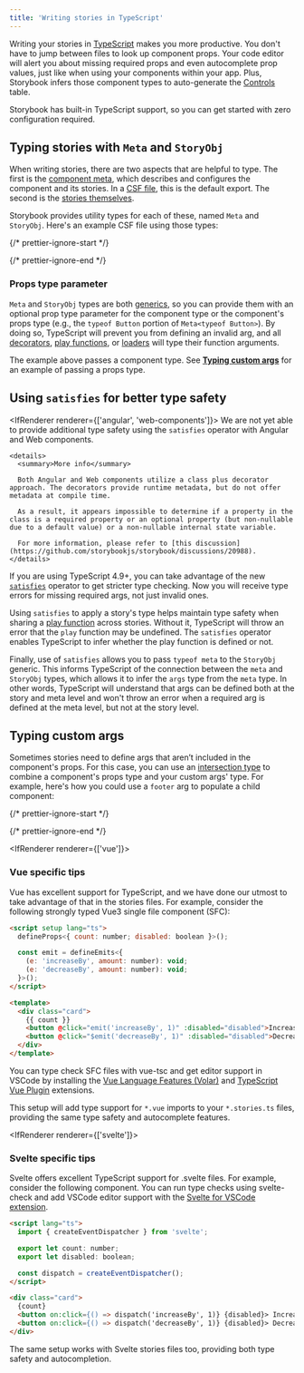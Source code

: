 ```yaml
---
title: 'Writing stories in TypeScript'
---
```


Writing your stories in [TypeScript](https://www.typescriptlang.org/) makes you more productive. You don't have to jump between files to look up component props. Your code editor will alert you about missing required props and even autocomplete prop values, just like when using your components within your app. Plus, Storybook infers those component types to auto-generate the [Controls](../api/doc-block-controls.mdx) table.

Storybook has built-in TypeScript support, so you can get started with zero configuration required.

## Typing stories with `Meta` and `StoryObj`

When writing stories, there are two aspects that are helpful to type. The first is the [component meta](./index.mdx#default-export), which describes and configures the component and its stories. In a [CSF file](../api/csf.mdx), this is the default export. The second is the [stories themselves](./index.mdx#defining-stories).

Storybook provides utility types for each of these, named `Meta` and `StoryObj`. Here's an example CSF file using those types:

{/* prettier-ignore-start */}

<CodeSnippets path="typed-csf-file.md" />

{/* prettier-ignore-end */}

### Props type parameter

`Meta` and `StoryObj` types are both [generics](https://www.typescriptlang.org/docs/handbook/2/generics.html#working-with-generic-type-variables), so you can provide them with an optional prop type parameter for the component type or the component's props type (e.g., the `typeof Button` portion of `Meta<typeof Button>`). By doing so, TypeScript will prevent you from defining an invalid arg, and all [decorators](./decorators.mdx), [play functions](./play-function.mdx), or [loaders](./loaders.mdx) will type their function arguments.

The example above passes a component type. See [**Typing custom args**](#typing-custom-args) for an example of passing a props type.

## Using `satisfies` for better type safety

<IfRenderer renderer={['angular', 'web-components']}>
  <Callout variant="info">
    We are not yet able to provide additional type safety using the `satisfies` operator with Angular and Web components.

    <details>
      <summary>More info</summary>

      Both Angular and Web components utilize a class plus decorator approach. The decorators provide runtime metadata, but do not offer metadata at compile time.

      As a result, it appears impossible to determine if a property in the class is a required property or an optional property (but non-nullable due to a default value) or a non-nullable internal state variable.

      For more information, please refer to [this discussion](https://github.com/storybookjs/storybook/discussions/20988).
    </details>
  </Callout>
</IfRenderer>

If you are using TypeScript 4.9+, you can take advantage of the new [`satisfies`](https://www.typescriptlang.org/docs/handbook/release-notes/typescript-4-9.html) operator to get stricter type checking. Now you will receive type errors for missing required args, not just invalid ones.

Using `satisfies` to apply a story's type helps maintain type safety when sharing a [play function](./play-function.mdx) across stories. Without it, TypeScript will throw an error that the `play` function may be undefined. The `satisfies` operator enables TypeScript to infer whether the play function is defined or not.

Finally, use of `satisfies` allows you to pass `typeof meta` to the `StoryObj` generic. This informs TypeScript of the connection between the `meta` and `StoryObj` types, which allows it to infer the `args` type from the `meta` type. In other words, TypeScript will understand that args can be defined both at the story and meta level and won't throw an error when a required arg is defined at the meta level, but not at the story level.

## Typing custom args

Sometimes stories need to define args that aren’t included in the component's props. For this case, you can use an [intersection type](https://www.typescriptlang.org/docs/handbook/2/objects.html#intersection-types) to combine a component's props type and your custom args' type. For example, here's how you could use a `footer` arg to populate a child component:

{/* prettier-ignore-start */}

<CodeSnippets path="page-story-slots.md" usesCsf3 csf2Path="writing-stories/args#snippet-page-story-slots" />

{/* prettier-ignore-end */}

<IfRenderer renderer={['vue']}>
  ### Vue specific tips

  Vue has excellent support for TypeScript, and we have done our utmost to take advantage of that in the stories files. For example, consider the following strongly typed Vue3 single file component (SFC):

  ```html
  <script setup lang="ts">
    defineProps<{ count: number; disabled: boolean }>();

    const emit = defineEmits<{
      (e: 'increaseBy', amount: number): void;
      (e: 'decreaseBy', amount: number): void;
    }>();
  </script>

  <template>
    <div class="card">
      {{ count }}
      <button @click="emit('increaseBy', 1)" :disabled="disabled">Increase by 1</button>
      <button @click="$emit('decreaseBy', 1)" :disabled="disabled">Decrease by 1</button>
    </div>
  </template>
  ```

  You can type check SFC files with vue-tsc and get editor support in VSCode by installing the [Vue Language Features (Volar)](https://marketplace.visualstudio.com/items?itemName=Vue.volar) and [TypeScript Vue Plugin](https://marketplace.visualstudio.com/items?itemName=Vue.vscode-typescript-vue-plugin) extensions.

  This setup will add type support for `*.vue` imports to your `*.stories.ts` files, providing the same type safety and autocomplete features.
</IfRenderer>

<IfRenderer renderer={['svelte']}>
  ### Svelte specific tips

  Svelte offers excellent TypeScript support for .svelte files. For example, consider the following component. You can run type checks using svelte-check and add VSCode editor support with the [Svelte for VSCode extension](https://marketplace.visualstudio.com/items?itemName=svelte.svelte-vscode).

  ```html
  <script lang="ts">
    import { createEventDispatcher } from 'svelte';

    export let count: number;
    export let disabled: boolean;

    const dispatch = createEventDispatcher();
  </script>

  <div class="card">
    {count}
    <button on:click={() => dispatch('increaseBy', 1)} {disabled}> Increase by 1 </button>
    <button on:click={() => dispatch('decreaseBy', 1)} {disabled}> Decrease by 1 </button>
  </div>
  ```

  The same setup works with Svelte stories files too, providing both type safety and autocompletion.
</IfRenderer>
